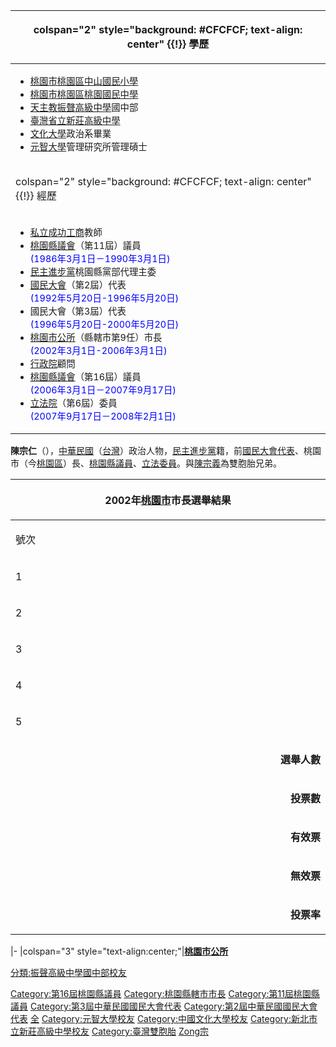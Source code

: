 {{Otheruses|other=名为陳宗仁的其他人物|陳宗仁}}
{{Infobox_officeholder
| name = 陳宗仁
| image name =
| width = 
| office = [[桃園區|桃園市公所]]第9屆市長
| term_start = 2002年3月1日
| term_end = 2006年3月1日
| predecessor = [[陳宗義|陳宗義]] 
| successor = [[蘇家明|蘇家明]] 
| order2= {{ROC}}第6屆[[立法委員|立法委員]]
| term_start2= 2007年9月17日
| term_end2= 2008年2月1日
| constituency2=  [[中華民國自由地區|全國不分區]]
| order3= {{ROC}}第2、3屆[[國民大會代表|國民大會代表]]
| term_start3= 1992年5月20日
| term_end3= 2000年5月20日
| constituency3= 桃園縣第一選區（[[桃園區|桃園市]]）
| order4= [[File:Emblem_of_Taoyuan_City.svg|23px]][[桃園縣議會|桃園縣議會]]第11、16屆議員
| term_start4= 2006年3月1日
| term_end4= 2007年9月17日
| constituency4= 第一選區（桃園市）  
| term_start5= 1986年3月1日
| term_end5= 1990年3月1日
| constituency5= 第一選區（桃園市、[[龜山區|龜山鄉]]、[[八德區|八德鄉]]）  
| Sex = 男 
| Native place = [[台北市|台北市]]
| date of birth = {{Bda|1959|10|2}}
| party = {{Dpp|25px}}
| place of birth = 
}}
{| class="infobox bordered" style="width: 21em; font-size: 90%; text-align: left; float:right;" cellpadding="3"
|-
! colspan="2" style="background: #CFCFCF; text-align: center" {{!}} 學歷
|- 
| colspan="2" style="font-size: 90%" |<div style="text-align: left">
*[[桃園市桃園區中山國民小學|桃園市桃園區中山國民小學]]
*[[桃園市桃園區桃園國民中學|桃園市桃園區桃園國民中學]]
*[[天主教振聲高級中學|天主教振聲高級中學]]國中部
*[[臺灣省立新莊高級中學|臺灣省立新莊高級中學]]
*[[文化大學|文化大學]]政治系畢業
*[[元智大學|元智大學]]管理研究所管理碩士
|-
! colspan="2" style="background: #CFCFCF; text-align: center" {{!}} 經歷
|- 
| colspan="2" style="font-size: 90%" |<div style="text-align: left">
*[[私立成功工商|私立成功工商]]教師
*[[桃園縣議會|桃園縣議會]]（第11屆）議員<br><span style="color: blue;">(1986年3月1日－1990年3月1日)</span>
*[[民主進步黨|民主進步黨]]桃園縣黨部代理主委
*[[國民大會|國民大會]]（第2屆）代表<br><span style="color: blue;">(1992年5月20日-1996年5月20日)</span>
*國民大會（第3屆）代表<br><span style="color: blue;">(1996年5月20日-2000年5月20日)</span>
*[[桃園區|桃園市公所]]（縣轄市第9任）市長<br><span style="color: blue;">(2002年3月1日-2006年3月1日)</span>
*[[行政院|行政院]]顧問
*[[桃園縣議會|桃園縣議會]]（第16屆）議員<br><span style="color: blue;">(2006年3月1日－2007年9月17日)</span>
*[[立法院|立法院]]（第6屆）委員<br><span style="color: blue;">(2007年9月17日－2008年2月1日)</span>
</div>
|}

'''陳宗仁'''（{{bd|1959年|10月2日|catIdx=C}}），[[中華民國|中華民國]]（[[台灣|台灣]]）政治人物，[[民主進步黨|民主進步黨]]籍，前[[國民大會代表|國民大會代表]]、桃園市（今[[桃園區|桃園區]]）長、[[桃園縣議員|桃園縣議員]]、[[立法委員|立法委員]]。與[[陳宗義|陳宗義]]為雙胞胎兄弟。

{|class="wikitable collapsible" style="text-align:center"
|-
! colspan="7" width=620px|2002年[[桃園區|桃園市]]市長選舉結果
|-
!width=35|號次
!width=55| 候選人
!width=120| 政黨
!width=75| 得票數
!width=75| 得票率
!width=49| 當選標記
|-
|1||[[黃國瑞|黃國瑞]]||{{kmt}}||style="border-left:4px solid #000099;" align="right"|26,387
|align="right"|26.64%
|align="center"|
|-
|2||[[李信宏|李信宏]]||{{nonp}}||style="border-left:4px solid #000000;" align="right"|5,864
|align="right"|5.92%
|align="center"|
|-
|3||[[簡長江|簡長江]]||{{pfp}}||style="border-left:4px solid #f75000;" align="right"|11,501
|align="right"|11.61%
|align="center"|
|-
|4||'''陳宗仁'''||{{DPP}}||style="border-left:4px solid #1B9431;" align="right"|31,124
|align="right"|31.42%
|align="center"|[[File:Vote1.svg|20px]]
|-
|5||[[邱德順|邱德順]]||{{nonp}}||style="border-left:4px solid #000000;" align="right"|24,176
|align="right"|24.41%
|align="center"|
|- bgcolor=EEEEEE 
| colspan="3" align="right" | '''選舉人數''' || colspan="3" align="left" |　224,921		
|- bgcolor=EEEEEE 
| colspan="3" align="right" | '''投票數''' || colspan="3" align="left" |　100,591
|- bgcolor=EEEEEE 
| colspan="3" align="right" | '''有效票''' || colspan="3" align="left" |　99,052
|- bgcolor=EEEEEE 
| colspan="3" align="right" | '''無效票''' || colspan="3" align="left" |　1,539
|- bgcolor=EEEEEE 
| colspan="3" align="right" | '''投票率''' || colspan="3" align="left" |　44.72%
|}

{{start box}}
{{s-gov}}
|-
|colspan="3" style="text-align:center;"|'''[[桃園區|桃園市公所]]'''
{{s-before|[[陳宗義|陳宗義]]}}
{{s-title|桃園市市長|2002年3月1日－2006年2月28日}}
{{s-after|[[蘇家明|蘇家明]]}}
{{end box}}

{{中華民國第六屆立法委員}}

{{DEFAULTSORT:Chen陳}}
[[Category:第16屆桃園縣議員|Category:第16屆桃園縣議員]]
[[Category:桃園縣轄市市長|Category:桃園縣轄市市長]]
[[Category:第11屆桃園縣議員|Category:第11屆桃園縣議員]]
[[Category:第3屆中華民國國民大會代表|Category:第3屆中華民國國民大會代表]]
[[Category:第2屆中華民國國民大會代表|Category:第2屆中華民國國民大會代表]]
[[Category:民主進步黨籍立法委員|全]]
[[Category:元智大學校友|Category:元智大學校友]]
[[Category:中國文化大學校友|Category:中國文化大學校友]]
[[Category:新北市立新莊高級中學校友|Category:新北市立新莊高級中學校友]]
[[分類:振聲高級中學國中部校友|分類:振聲高級中學國中部校友]]
[[Category:臺灣雙胞胎|Category:臺灣雙胞胎]]
[[Category:陳姓|Zong宗]]